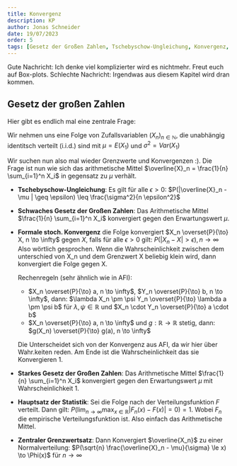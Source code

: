 ```yaml
---
title: Konvergenz
description: KP
author: Jonas Schneider
date: 19/07/2023
order: 5
tags: [Gesetz der Großen Zahlen, Tschebyschow-Ungleichung, Konvergenz, Hauptsatz der Statistik]
---
```


Gute Nachricht: Ich denke viel komplizierter wird es nichtmehr. Freut euch auf Box-plots. 
Schlechte Nachricht: Irgendwas aus diesem Kapitel wird dran kommen.

## Gesetz der großen Zahlen

  Hier gibt es endlich mal eine zentrale Frage:
  
  Wir nehmen uns eine Folge von Zufallsvariablen $(X_n)_{n\in \mathbb{N}}$, die unabhängig identitsch verteilt (i.i.d.) sind mit $\mu = E(X_1)$ und $\sigma^2=Var(X_1)$

  Wir suchen nun also mal wieder Grenzwerte und Konvergenzen :).
  Die Frage ist nun wie sich das arithmetische Mittel $\overline{X}_n = \frac{1}{n} \sum_{i=1}^n X_i$ in gegensatz zu $\mu$ verhält.

  - **Tschebyschow-Ungleichung**: Es gilt für alle $\epsilon > 0$:
    $P(|\overline{X}_n - \mu | \geq \epsilon) \leq \frac{\sigma^2}{n \epsilon^2}$

  - **Schwaches Gesetz der Großen Zahlen**: Das Arithmetische Mittel $\frac{1}{n} \sum_{i=1}^n X_i$ konvergiert gegen den Erwartungswert $\mu$.

  - **Formale stoch. Konvergenz**
    die Folge konvergiert $X_n \overset{P}{\to} X, n \to \infty$ gegen $X$, falls für alle $\epsilon > 0$ gilt: $P(|X_n - X| > \epsilon), n \to \infty$
    Also wörtlich gesprochen. Wenn die Wahrscheinlichkeit zwischen dem unterschied von X_n und dem Grenzwert X beliebig klein wird, dann konvergiert die Folge gegen X.

    Rechenregeln (sehr ähnlich wie in AFI):

      - $X_n \overset{P}{\to} a, n \to \infty$, $Y_n \overset{P}{\to} b, n \to \infty$, dann: $\lambda X_n \pm \psi Y_n \overset{P}{\to} \lambda a \pm \psi b$ für $\lambda, \psi \in \mathbb{R}$ und $X_n \cdot Y_n \overset{P}{\to} a \cdot b$
      - $X_n \overset{P}{\to} a, n \to \infty$ und $g: \mathbb{R} \to \mathbb{R}$ stetig, dann: $g(X_n) \overset{P}{\to} g(a), n \to \infty$
  
    Die Unterscheidet sich von der Konvergenz aus AFI, da wir hier über Wahr.keiten reden. Am Ende  ist die Wahrscheinlichkeit das sie Konvergieren 1. 

  - **Starkes Gesetz der Großen Zahlen**: Das Arithmetische Mittel $\frac{1}{n} \sum_{i=1}^n X_i$ konvergiert gegen den Erwartungswert $\mu$ mit Wahrscheinlichkeit 1.

  - **Hauptsatz der Statistik**: Sei die Folge nach der Verteilungsfunktion $F$ verteilt. Dann gilt:
    $P(\lim_{n \to \infty} \max_{x \in \mathbb{R}} |F_n(x) - F(x)| = 0) = 1$. Wobei $F_n$ die empirische Verteilungsfunktion ist. Also einfach das Arithmetische Mittel. 

  - **Zentraler Grenzwertsatz**: 
      Dann Konvergiert $\overline{X_n}$ zu einer Normalverteilung:
      $P(\sqrt{n} \frac{\overline{X}_n - \mu}{\sigma} \le x) \to \Phi(x)$ für $n \to \infty$

